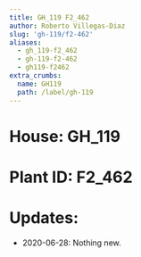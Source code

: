 ```yaml
---
title: GH_119 F2_462
author: Roberto Villegas-Diaz
slug: 'gh-119/f2-462'
aliases:
  - gh_119-f2_462
  - gh-119-f2-462
  - gh119-f2462
extra_crumbs:
  name: GH119
  path: /label/gh-119
---
```


# **House**: GH_119
# **Plant ID**: F2_462
# **Updates**: 
 - 2020-06-28: Nothing new.
